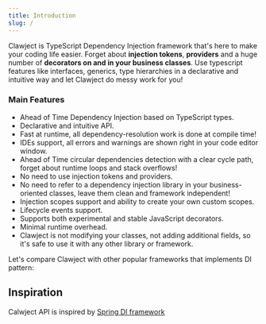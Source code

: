 ```yaml
---
title: Introduction
slug: /
---
```


Clawject is TypeScript Dependency Injection framework that's here to make your coding life easier.
Forget about **injection tokens**, **providers** and a huge number of **decorators on and in your business classes**.
Use typescript features like interfaces, generics, type hierarchies in a declarative and intuitive way and let Clawject do messy work for you!

### Main Features

- Ahead of Time Dependency Injection based on TypeScript types.
- Declarative and intuitive API.
- Fast at runtime, all dependency-resolution work is done at compile time!
- IDEs support, all errors and warnings are shown right in your code editor window.
- Ahead of Time circular dependencies detection with a clear cycle path, forget about runtime loops and stack overflows!
- No need to use injection tokens and providers.
- No need to refer to a dependency injection library in your business-oriented classes, leave them clean and framework independent!
- Injection scopes support and ability to create your own custom scopes.
- Lifecycle events support.
- Supports both experimental and stable JavaScript decorators.
- Minimal runtime overhead.
- Clawject is not modifying your classes, not adding additional fields, so it's safe to use it with any other library or framework.

Let's compare Clawject with other popular frameworks that implements DI pattern:


<CompareClawjectWithOthers />

## Inspiration


Calwject API is inspired by [Spring DI framework](https://docs.spring.io/spring-framework/reference/core/beans.html) <SpringLogo />


